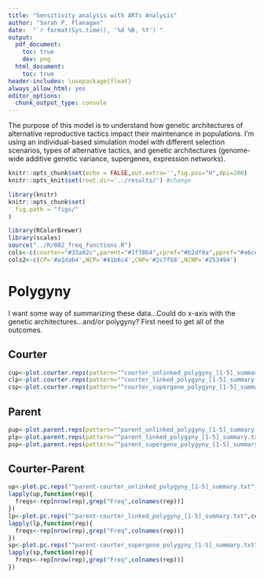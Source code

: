 ```yaml
---
title: "Sensitivity analysis with ARTs Analysis"
author: "Sarah P. Flanagan"
date:  "`r format(Sys.time(), '%d %B, %Y')`"
output:
  pdf_document:
    toc: true
    dev: png
  html_document: 
    toc: true  
header-includes: \usepackage{float}
always_allow_html: yes
editor_options: 
  chunk_output_type: console
---
```


<style>
p.caption {
  font-size: 0.85em;
  background-color: #f5f5f5
}
</style>

The purpose of this model is to understand how genetic architectures of alternative reproductive tactics impact their maintenance in populations. I'm using an individual-based simulation model with different selection scenarios, types of alternative tactics, and genetic architectures (genome-wide additive genetic variance, supergenes, expression networks).

```r
knitr::opts_chunk$set(echo = FALSE,out.extra='',fig.pos="H",dpi=200)
knitr::opts_knit$set(root.dir='../results/') #change
```
```r
library(knitr)
knitr::opts_chunk$set(
  fig.path = "figs/"
)
```
```r
library(RColorBrewer)
library(scales)
source("../R/002_freq_functions.R")
cols<-c(courter="#33a02c",parent="#1f78b4",cpref="#b2df8a",ppref="#a6cee3")
cols2<-c(CP='#a1dab4',NCP='#41b6c4',CNP='#2c7fb8',NCNP='#253494')
```


# Polygyny

I want some way of summarizing these data...Could do x-axis with the genetic architectures...and/or polygyny? First need to get all of the outcomes.

## Courter

```r
cup<-plot.courter.reps(pattern="^courter_unlinked_polygyny_[1-5]_summary.txt",cols,make.plot=TRUE)
clp<-plot.courter.reps(pattern="^courter_linked_polygyny_[1-5]_summary.txt",cols,make.plot=TRUE)
csp<-plot.courter.reps(pattern="^courter_supergene_polygyny_[1-5]_summary.txt",cols,make.plot=TRUE)
```


## Parent

```r
pup<-plot.parent.reps(pattern="^parent_unlinked_polygyny_[1-5]_summary.txt",cols,make.plot=TRUE)
plp<-plot.parent.reps(pattern="^parent_linked_polygyny_[1-5]_summary.txt",cols,make.plot=TRUE)
psp<-plot.parent.reps(pattern="^parent_supergene_polygyny_[1-5]_summary.txt",cols,make.plot=TRUE)
```

## Courter-Parent

```r
up<-plot.pc.reps("^parent-courter_unlinked_polygyny_[1-5]_summary.txt",cols,make.plot=TRUE)
lapply(up,function(rep){
  freqs<-rep[nrow(rep),grep("Freq",colnames(rep))]
})
lp<-plot.pc.reps("^parent-courter_linked_polygyny_[1-5]_summary.txt",cols,make.plot=FALSE)
lapply(lp,function(rep){
  freqs<-rep[nrow(rep),grep("Freq",colnames(rep))]
})
sp<-plot.pc.reps("^parent-courter_supergene_polygyny_[1-5]_summary.txt",cols,make.plot=FALSE)
lapply(sp,function(rep){
  freqs<-rep[nrow(rep),grep("Freq",colnames(rep))]
})
```

